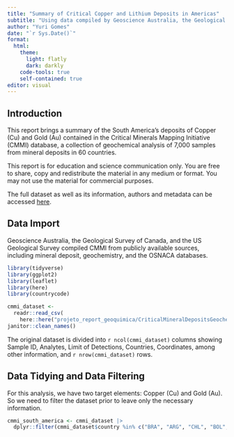 ```yaml
---
title: "Summary of Critical Copper and Lithium Deposits in Americas"
subtitle: "Using data compiled by Geoscience Australia, the Geological Survey of Canada and the United States Geological Survey" 
author: "Yuri Gomes"
date: "`r Sys.Date()`"
format:
  html:
    theme:
      light: flatly
      dark: darkly
    code-tools: true
    self-contained: true
editor: visual
---
```


## Introduction

This report brings a summary of the South America's deposits of Copper (Cu) and Gold (Au) contained in the Critical Minerals Mapping Initiative (CMMI) database, a collection of geochemical analysis of 7,000 samples from mineral deposits in 60 countries.

This report is for education and science communication only. You are free to share, copy and redistribute the material in any medium or format. You may not use the material for commercial purposes.

The full dataset as well as its information, authors and metadata can be accessed [here](https://ecat.ga.gov.au/geonetwork/srv/eng/catalog.search#/metadata/145496).

## Data Import

Geoscience Australia, the Geological Survey of Canada, and the US Geological Survey compiled CMMI from publicly available sources, including mineral deposit, geochemistry, and the OSNACA databases.

```r
library(tidyverse)
library(ggplot2)
library(leaflet)
library(here)
library(countrycode)

cmmi_dataset <-
  readr::read_csv(
    here::here("projeto_report_geoquimica/CriticalMineralDepositsGeochemistry.csv")) |> 
janitor::clean_names()

```

The original dataset is divided into `r ncol(cmmi_dataset)` columns showing Sample ID, Analytes, Limit of Detections, Countries, Coordinates, among other information, and `r nrow(cmmi_dataset)` rows. 

## Data Tidying and Data Filtering

For this analysis, we have two target elements: Copper (Cu) and Gold (Au). So we need to filter the dataset prior to leave only the necessary information. 

``` r
cmmi_south_america <- cmmi_dataset |>
  dplyr::filter(cmmi_dataset$country %in% c("BRA", "ARG", "CHL", "BOL", "PER", "URY", "ECU", "VEN", "COL"))
```


